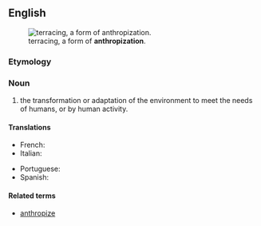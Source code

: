 ==English==
[[Image:Landscape in Sa Pa (Vietnam).jpg|thumb|terracing, a form of '''anthropization'''.]]

===Etymology===
{{confix|anthropo|ization|lang=en}}

===Noun===
{{en-noun|-}}

# {{context|ecology|lang=en}} the transformation or adaptation of the environment to meet the needs of humans, or by human activity.

====Translations====
{{trans-top|transformation or adaptation of the environment to meet the needs of humans}}
* French: {{t+|fr|anthropisation|f}}
* Italian: {{t|it|antropizzazione|f}}
{{trans-mid}}
* Portuguese: {{t|pt|antropização|f}}
* Spanish: {{t|es|antropización|f}}
{{trans-bottom}}

====Related terms====
* [[anthropize]]
